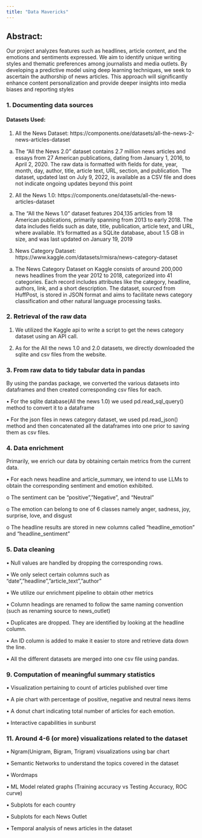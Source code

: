 ```yaml
---
title: "Data Mavericks"
---
```



## Abstract:
Our project analyzes features such as headlines, article content, and the emotions and sentiments expressed. We aim to identify unique writing styles and thematic preferences among journalists and media outlets. By developing a predictive model using deep learning techniques, we seek to ascertain the authorship of news articles. This approach will significantly enhance content personalization and provide deeper insights into media biases and reporting styles

### 1. Documenting data sources

#### Datasets Used:

1.	All the News Dataset: https://components.one/datasets/all-the-news-2-news-articles-dataset

a.	The "All the News 2.0" dataset contains 2.7 million news articles and essays from 27 American publications, dating from January 1, 2016, to April 2, 2020. The raw data is formatted with fields for date, year, month, day, author, title, article text, URL, section, and publication. The dataset, updated last on July 9, 2022, is available as a CSV file and does not indicate ongoing updates beyond this point

2.	All the News 1.0: https://components.one/datasets/all-the-news-articles-dataset

a.	The "All the News 1.0" dataset features 204,135 articles from 18 American publications, primarily spanning from 2013 to early 2018. The data includes fields such as date, title, publication, article text, and URL, where available. It's formatted as a SQLite database, about 1.5 GB in size, and was last updated on January 19, 2019

3.	News Category Dataset: https://www.kaggle.com/datasets/rmisra/news-category-dataset

a.	The News Category Dataset on Kaggle consists of around 200,000 news headlines from the year 2012 to 2018, categorized into 41 categories. Each record includes attributes like the category, headline, authors, link, and a short description. The dataset, sourced from HuffPost, is stored in JSON format and aims to facilitate news category classification and other natural language processing tasks.


### 2. Retrieval of the raw data

1. We utilized the Kaggle api to write a script to get the news category dataset using an API call.

2. As for the All the news 1.0 and 2.0 datasets, we directly downloaded the sqlite and csv files from the website. 

### 3. From raw data to tidy tabular data in pandas

By using the pandas package, we converted the various datasets into dataframes and then created corresponding csv files for each.

•	For the sqlite database(All the news 1.0) we used pd.read_sql_query() method to convert it to a dataframe

•	For the json files in news category dataset, we used pd.read_json() method and then concatenated all the dataframes into one prior to saving them as csv files.

### 4. Data enrichment

Primarily, we enrich our data by obtaining certain metrics from the current data.

•	For each news headline and article_summary, we intend to use LLMs to obtain the corresponding sentiment and emotion exhibited. 

o	The sentiment can be “positive”,”Negative”, and “Neutral” 

o	The emotion can belong to one of 6 classes namely anger, sadness, joy, surprise, love, and disgust

o	The headline results are stored in new columns called “headline_emotion” and “headline_sentiment”

### 5. Data cleaning

•	Null values are handled by dropping the corresponding rows.

•	We only select certain columns such as “date”,”headline”,”article_text”,”author”

•	We utilize our enrichment pipeline to obtain other metrics

•	Column headings are renamed to follow the same naming convention (such as renaming source to news_outlet)

•	Duplicates are dropped. They are identified by looking at the headline column.

•	An ID column is added to make it easier to store and retrieve data down the line. 

•	All the different datasets are merged into one csv file using pandas.

### 9. Computation of meaningful summary statistics

•	Visualization pertaining to count of articles published over time

•	A pie chart with percentage of positive, negative and neutral news items

•	A donut chart indicating total number of articles for each emotion.

•	Interactive capabilities in sunburst

### 11. Around 4-6 (or more) visualizations related to the dataset

•	Ngram(Unigram, Bigram, Trigram) visualizations using bar chart

•	Semantic Networks to understand the topics covered in the dataset

•	Wordmaps

•	ML Model related graphs (Training accuracy vs Testing Accuracy, ROC curve)

•	Subplots for each country

•	Subplots for each News Outlet

•	Temporal analysis of news articles in the dataset



